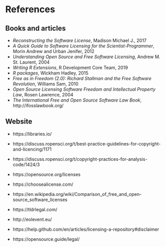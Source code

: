 # References {-}

## Books and articles {-}

+ _Reconstructing the Software License_, Madison Michael J., 2017
+ _A Quick Guide to Software Licensing for the Scientist-Programmer_, Morin Andrew and Urban Jenifer, 2012
+ _Understanding Open Source and Free Software Licensing_, Andrew M. St. Laurent, 2004
+ _Writing R Extensions_, R Development Core Team, 2019
+ _R packages_, Wickham Hadley, 2015
+ _Free as in Freedom (2.0): Richard Stallman and the Free Software Revolution_, Williams Sam, 2010
+ _Open Source Licensing Software Freedom and Intellectual Property Law_, Rosen Lawrence, 2004
+ _The International Free and Open Source Software Law Book_, http://ifosslawbook.org/

## Website {-}

+ https://libraries.io/ 

+ https://discuss.ropensci.org/t/best-practice-guidelines-for-copyright-and-licencing/1171 

+ https://discuss.ropensci.org/t/copyright-practices-for-analysis-code/1424/3

+ https://opensource.org/licenses

+ https://choosealicense.com/ 

+ https://en.wikipedia.org/wiki/Comparison_of_free_and_open-source_software_licenses

+ https://tldrlegal.com/

+ http://eolevent.eu/

+ https://help.github.com/en/articles/licensing-a-repository#disclaimer

+ https://opensource.guide/legal/